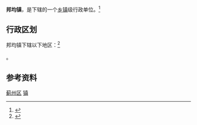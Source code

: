 {{中国乡级行政区|12/02/25/105/000}}

'''邦均镇'''，是{{PRC admin/fullname|12/02/25/105/000|3}}下辖的一个[[乡镇|乡镇]]级行政单位。<ref>{{PRC admin/ref sgc|{{PRC admin/parent|12/02/25/105/000}}}}</ref>

== 行政区划 ==

邦均镇下辖以下地区：<ref>{{PRC admin/ref sgc|12/02/25/105/000}}</ref>

{{PRC admin/children|12/02/25/105/000}}。

== 参考资料 ==

{{Reflist|2}}

{{天津市蓟县行政区划}}
{{天津行政区划小作品}}

[[Category:天津乡镇|蓟州区]]
[[Category:蓟州区行政区划|镇]]